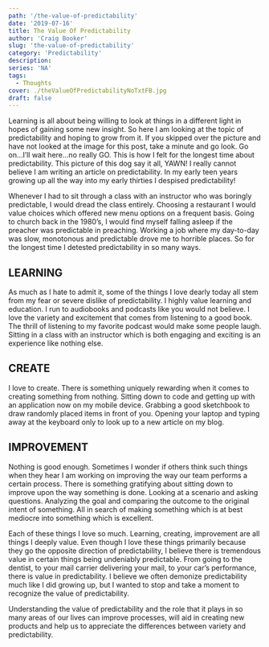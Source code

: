 ```yaml
---
path: '/the-value-of-predictability'
date: '2019-07-16'
title: The Value Of Predictability
author: 'Craig Booker'
slug: 'the-value-of-predictability'
category: 'Predictability'
description:
series: 'NA'
tags:
  - Thoughts
cover: ./theValueOfPredictabilityNoTxtFB.jpg
draft: false
---
```


Learning is all about being willing to look at things in a different light in hopes of gaining some new insight. So here I am looking at the topic of predictability and hoping to grow from it. If you skipped over the picture and have not looked at the image for this post, take a minute and go look. Go on…I’ll wait here…no really GO. This is how I felt for the longest time about predictability. This picture of this dog say it all, YAWN! I really cannot believe I am writing an article on predictability. In my early teen years growing up all the way into my early thirties I despised predictability!

Whenever I had to sit through a class with an instructor who was boringly predictable, I would dread the class entirely. Choosing a restaurant I would value choices which offered new menu options on a frequent basis. Going to church back in the 1980’s, I would find myself falling asleep if the preacher was predictable in preaching. Working a job where my day-to-day was slow, monotonous and predictable drove me to horrible places. So for the longest time I detested predictability in so many ways.

## LEARNING

As much as I hate to admit it, some of the things I love dearly today all stem from my fear or severe dislike of predictability. I highly value learning and education. I run to audiobooks and podcasts like you would not believe. I love the variety and excitement that comes from listening to a good book. The thrill of listening to my favorite podcast would make some people laugh. Sitting in a class with an instructor which is both engaging and exciting is an experience like nothing else.

## CREATE

I love to create. There is something uniquely rewarding when it comes to creating something from nothing. Sitting down to code and getting up with an application now on my mobile device. Grabbing a good sketchbook to draw randomly placed items in front of you. Opening your laptop and typing away at the keyboard only to look up to a new article on my blog.

## IMPROVEMENT

Nothing is good enough. Sometimes I wonder if others think such things when they hear I am working on improving the way our team performs a certain process. There is something gratifying about sitting down to improve upon the way something is done. Looking at a scenario and asking questions. Analyzing the goal and comparing the outcome to the original intent of something. All in search of making something which is at best mediocre into something which is excellent.

Each of these things I love so much. Learning, creating, improvement are all things I deeply value. Even though I love these things primarily because they go the opposite direction of predictability, I believe there is tremendous value in certain things being undeniably predictable. From going to the dentist, to your mail carrier delivering your mail, to your car’s performance, there is value in predictability. I believe we often demonize predictability much like I did growing up, but I wanted to stop and take a moment to recognize the value of predictability.

Understanding the value of predictability and the role that it plays in so many areas of our lives can improve processes, will aid in creating new products and help us to appreciate the differences between variety and predictability.
